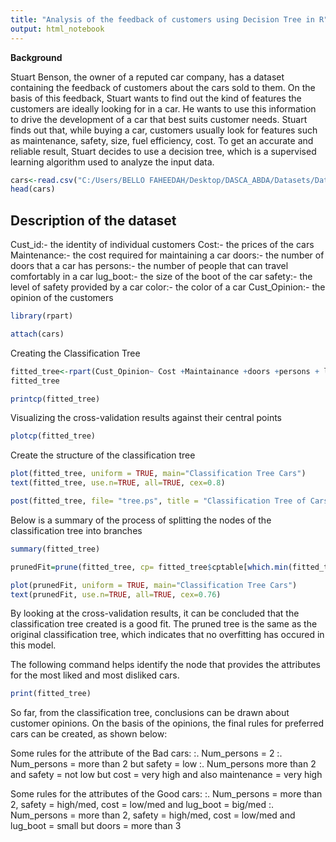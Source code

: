 ---
title: "Analysis of the feedback of customers using Decision Tree in R"
output: html_notebook
---


**Background**

Stuart Benson, the owner of a reputed car company, has a dataset containing the feedback of customers about the cars sold to them. 
On the basis of this feedback, Stuart wants to find out the kind of features the customers are ideally looking for in a car. He wants to use this information to drive the development of a car that best suits customer needs.
Stuart finds out that, while buying a car, customers usually look for features such as maintenance, safety, size, fuel efficiency, cost. To get an accurate and reliable result, Stuart decides to use a decision tree, which is a supervised learning algorithm used to analyze the input data. 

```{r}
cars<-read.csv("C:/Users/BELLO FAHEEDAH/Desktop/DASCA_ABDA/Datasets/Datasets/Cars_cust_data_v1.csv")
head(cars)
```

## Description of the dataset
Cust_id:- the identity of individual customers
Cost:- the prices of the cars
Maintenance:- the cost required for maintaining a car
doors:- the number of doors that a car has
persons:- the number of people that can travel comfortably in a car
lug_boot:- the size of the boot of the car
safety:- the level of safety provided by a car
color:- the color of a car
Cust_Opinion:- the opinion of the customers
```{r}
library(rpart)
```

```{r}
attach(cars)
```



Creating the Classification Tree
```{r}
fitted_tree<-rpart(Cust_Opinion~ Cost +Maintainance +doors +persons + lug_boot + safety +color, method = "class", data=cars)
fitted_tree
```
```{r}
printcp(fitted_tree)
```

Visualizing the cross-validation results against their central points
```{r}
plotcp(fitted_tree)
```

Create the structure of the classification tree 
```{r}
plot(fitted_tree, uniform = TRUE, main="Classification Tree Cars")
text(fitted_tree, use.n=TRUE, all=TRUE, cex=0.8)
```
```{r}
post(fitted_tree, file= "tree.ps", title = "Classification Tree of Cars")
```

Below is a summary of the process of splitting the nodes of the classification tree into branches
```{r}
summary(fitted_tree)
```
```{r}
prunedFit=prune(fitted_tree, cp= fitted_tree$cptable[which.min(fitted_tree$cptable[, "xerror"]), "CP"])
```

```{r}
plot(prunedFit, uniform = TRUE, main="Classification Tree Cars")
text(prunedFit, use.n=TRUE, all=TRUE, cex=0.76)

```

By looking at the cross-validation results, it can be concluded that the classification tree created is a good fit. The pruned tree is the same as the original classification tree, which indicates that no overfitting has occured in this model. 


The following command helps identify the node that provides the attributes for the most liked and most disliked cars.
```{r}
print(fitted_tree)
```
So far, from the classification tree, conclusions can be drawn about customer opinions. On the basis of the opinions, the final rules for preferred cars can be created, as shown below:

Some rules for the attribute of the Bad cars:
:. Num_persons = 2
:. Num_persons = more than 2 but safety = low
:. Num_persons more than 2 and safety = not low but cost = very high and 
   also maintenance = very high

Some rules for the attributes of the Good cars:
:. Num_persons = more than 2, safety = high/med, cost = low/med and lug_boot    = big/med
:. Num_persons = more than 2, safety = high/med, cost = low/med and lug_boot    = small but doors = more than 3